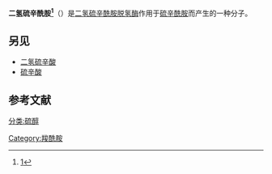 {{Expand |time=2011-09-15T05:39:27+00:00 }}
{{chembox
| verifiedrevid = 443686161
| ImageFile_Ref = {{chemboximage|correct|??}}
| ImageFile = Dihydrolipoamide.svg
| ImageSize = 
| IUPACName = 6,8-dimercaptooctanamide
| OtherNames = 
|Section1={{Chembox Identifiers
| KEGG_Ref = {{keggcite|correct|kegg}}
| KEGG = C00579
| InChI = 1/C8H17NOS2/c9-8(10)4-2-1-3-7(12)5-6-11/h7,11-12H,1-6H2,(H2,9,10)
| InChIKey = VLYUGYAKYZETRF-UHFFFAOYAF
| StdInChI_Ref = {{stdinchicite|correct|chemspider}}
| StdInChI = 1S/C8H17NOS2/c9-8(10)4-2-1-3-7(12)5-6-11/h7,11-12H,1-6H2,(H2,9,10)
| StdInChIKey_Ref = {{stdinchicite|correct|chemspider}}
| StdInChIKey = VLYUGYAKYZETRF-UHFFFAOYSA-N
| CASNo_Ref = {{cascite|correct|??}}
| CASNo = 3884-47-7
| PubChem = 663
| ChemSpiderID_Ref = {{chemspidercite|correct|chemspider}}
| ChemSpiderID = 643
| ChEBI_Ref = {{ebicite|correct|EBI}}
| ChEBI = 17694
| SMILES = O=C(N)CCCCC(S)CCS
| MeSHName = dihydrolipoamide
  }}
|Section2 = {{Chembox Properties
|   Formula = C<sub>8</sub>H<sub>17</sub>NOS<sub>2</sub>
|   MolarMass = 207.359 g/mol
|   Appearance = 
|   Density = 
|   MeltingPt = 
|   BoilingPt = 
  }}
| Section3 = {{Chembox Hazards
|   Solubility = 
|   MainHazards = 
|   FlashPt = 
|   Autoignition = 
  }}
}}
'''二氢硫辛酰胺<ref>[http://www.term.gov.cn/pages/homepage/result2.jsp?id=334751&subid=10001798&subject=%E6%96%B0%E9%99%88%E4%BB%A3%E8%B0%A2&subsys=%E7%94%9F%E7%89%A9%E5%8C%96%E5%AD%A6%E4%B8%8E%E5%88%86%E5%AD%90%E7%94%9F%E7%89%A9%E5%AD%A6]{{dead link|date=2018年2月 |bot=InternetArchiveBot |fix-attempted=yes }}</ref>'''（{{lang-en|Dihydrolipoamide}}）是[[二氢硫辛酰胺脱氢酶|二氢硫辛酰胺脱氢酶]]作用于[[硫辛酰胺|硫辛酰胺]]而产生的一种分子。
==另见==
* [[二氢硫辛酸|二氢硫辛酸]]
* [[硫辛酸|硫辛酸]]
==参考文献==
{{reflist}}
[[Category:羧酰胺|Category:羧酰胺]]
[[分类:硫醇|分类:硫醇]]